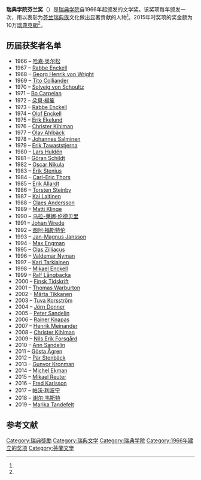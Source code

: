 '''瑞典学院芬兰奖'''（{{lang-sv|Svenska Akademiens Finlandspris}}）是[[瑞典学院|瑞典学院]]自1966年起颁发的文学奖。该奖项每年颁发一次，用以表彰为[[芬兰|芬兰]][[芬兰瑞典族|瑞典族]]文化做出显著贡献的人物<ref name="kirjasampo"/>。2015年时奖项的奖金额为10万[[瑞典克朗|瑞典克朗]]<ref name="Ikäheimo"/>。

==历届获奖者名单==
* 1966 – [[哈嘉·奥尔松|哈嘉·奥尔松]]
* 1967 – [[Rabbe_Enckell|Rabbe Enckell]]
* 1968 – [[Georg_Henrik_von_Wright|Georg Henrik von Wright]]
* 1969 – [[Tito_Colliander|Tito Colliander]]
* 1970 – [[Solveig_von_Schoultz|Solveig von Schoultz]]
* 1971 – [[Bo_Carpelan|Bo Carpelan]]
* 1972 – [[朵貝·楊笙|朵貝·楊笙]]
* 1973 – [[Rabbe_Enckell|Rabbe Enckell]]
* 1974 – [[Olof_Enckell|Olof Enckell]]
* 1975 – [[Erik_Ekelund|Erik Ekelund]]
* 1976 – [[Christer_Kihlman|Christer Kihlman]]
* 1977 – [[Olav_Ahlbäck|Olav Ahlbäck]]
* 1978 – [[Johannes_Salminen|Johannes Salminen]]
* 1979 – [[Erik_Tawaststjerna|Erik Tawaststjerna]]
* 1980 – [[Lars_Huldén|Lars Huldén]]
* 1981 – [[Göran_Schildt|Göran Schildt]]
* 1982 – [[Oscar_Nikula|Oscar Nikula]]
* 1983 – [[Erik_Stenius|Erik Stenius]]
* 1984 – [[Carl-Eric_Thors|Carl-Eric Thors]]
* 1985 – [[Erik_Allardt|Erik Allardt]]
* 1986 – [[Torsten_Steinby|Torsten Steinby]]
* 1987 – [[Kai_Laitinen|Kai Laitinen]]
* 1988 – [[Claes_Andersson|Claes Andersson]]
* 1989 – [[Matti_Klinge|Matti Klinge]]
* 1990 – [[乌拉-莱娜·伦德贝里|乌拉-莱娜·伦德贝里]]
* 1991 – [[Johan_Wrede|Johan Wrede]]
* 1992 – [[图阿·福斯特伦|图阿·福斯特伦]]
* 1993 – [[Jan-Magnus_Jansson|Jan-Magnus Jansson]]
* 1994 – [[Max_Engman|Max Engman]]
* 1995 – [[Clas_Zilliacus|Clas Zilliacus]]
* 1996 – [[Valdemar_Nyman|Valdemar Nyman]]
* 1997 – [[Kari_Tarkiainen|Kari Tarkiainen]]
* 1998 – [[Mikael_Enckell|Mikael Enckell]]
* 1999 – [[Ralf_Långbacka|Ralf Långbacka]]
* 2000 – [[Finsk_Tidskrift|Finsk Tidskrift]]
* 2001 – [[Thomas_Warburton|Thomas Warburton]]
* 2002 – [[Märta_Tikkanen|Märta Tikkanen]]
* 2003 – [[Tuva_Korsström|Tuva Korsström]]
* 2004 – [[Jörn_Donner|Jörn Donner]]
* 2005 – [[Peter_Sandelin|Peter Sandelin]]
* 2006 – [[Rainer_Knapas|Rainer Knapas]]
* 2007 – [[Henrik_Meinander|Henrik Meinander]]
* 2008 – [[Christer_Kihlman|Christer Kihlman]]
* 2009 – [[Nils_Erik_Forsgård|Nils Erik Forsgård]]
* 2010 – [[Ann_Sandelin|Ann Sandelin]]
* 2011 – [[Gösta_Ågren|Gösta Ågren]]
* 2012 – [[Pär_Stenbäck|Pär Stenbäck]]
* 2013 – [[Gunvor_Kronman|Gunvor Kronman]]
* 2014 – [[Michel_Ekman|Michel Ekman]]
* 2015 – [[Mikael_Reuter|Mikael Reuter]]
* 2016 – [[Fred_Karlsson|Fred Karlsson]]
* 2017 – [[帕沃·利波宁|帕沃·利波宁]]
* 2018 – [[谢尔·韦斯特|谢尔·韦斯特]]
* 2019 – [[Marika_Tandefelt|Marika Tandefelt]]

== 参考文献 ==
{{Reflist|30em|refs=
<ref name="kirjasampo">{{cite web | url = https://www.kirjasampo.fi/fi/kulsa/saha3%253Aue3173709-d0d8-4bd2-b516-0b02d7933f53 | title = Ruotsin Akatemian Suomi-palkinto | language = fi | publisher = Kirjasampo | accessdate = 2020-11-06 | archive-date = 2017-06-30 | archive-url = https://web.archive.org/web/20170630075055/http://www.kirjasampo.fi/fi/kulsa/saha3%253Aue3173709-d0d8-4bd2-b516-0b02d7933f53 | dead-url = no }}</ref>

<ref name="Ikäheimo">{{cite web | url = https://sverigesradio.se/artikel/6331098 | title = Mikael Reuter saa Ruotsin Akatemian Suomi-palkinnon | author = Ikäheimo, Jorma | language = fi | publisher = Sveriges Radio | date = 2015-12-21 | accessdate = 2020-11-06}}</ref>
}}

[[Category:瑞典獎勵|Category:瑞典獎勵]]
[[Category:瑞典文学|Category:瑞典文学]]
[[Category:瑞典学院|Category:瑞典学院]]
[[Category:1966年建立的奖项|Category:1966年建立的奖项]]
[[Category:芬蘭文學|Category:芬蘭文學]]